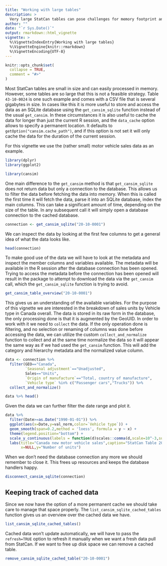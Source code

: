 ```yaml
---
title: "Working with large tables"
description: >
  Very large StatCan tables can pose challenges for memory footprint and performace. We show how to overcome these challenges by accessing the data through an SQLite database connection.
author: ""
date: "`r Sys.Date()`"
output: rmarkdown::html_vignette
vignette: >
  %\VignetteIndexEntry{Working with large tables}
  %\VignetteEngine{knitr::rmarkdown}
  %\VignetteEncoding{UTF-8}
---
```


```r
knitr::opts_chunk$set(
  collapse = TRUE,
  comment = "#>"
)
```


Most StatCan tables are small in size and can easily processed in memory. However, some tables are so large that this is not a feasible strategy. Table `43-10-0024` is one such example and comes with a CSV file that is several gigabytes in size. In cases like this it is more useful to store and access the data as an SQLite database using the `get_cansim_sqlite` function instead of the usual `get_cansim`. In these circumstances it is also useful to cache the data for longer than just the current R session, and the `data_cache` option allows to specify a permanent location. It defaults to `getOption("cansim.cache_path")`, and if this option is not set it will only cache the data for the duration of the current session.

For this vignette we use the (rather small) motor vehicle sales data as an example.

```r
library(dplyr)
library(ggplot2)

library(cansim)
```

One main difference to the `get_cansim` method is that `get_cansim_sqlite` does not return data but only a connection to the database. This allows us to filter the data before fetching the data into memory. When this is called the first time it will fetch the data, parse it into an SQLite database, index the main columns. This can take a significant amount of time, depending on the size of the table. In any subsequent call it will simply open a database connection to the cached database.

```r
connection <- get_cansim_sqlite("20-10-0001")
```

We can inspect the data by looking at the first few columns to get a general idea of what the data looks like.

```r
head(connection)
```

To make good use of the data we will have to look at the metadata and inspect the member columns and variables available. The metadata will be available in the R session after the database connection has been opened. Trying to access the metadata before the connection has been opened will result in the package to attempt to download the data via the `get_cansim` call, which the `get_cansim_sqlite` function is trying to avoid.

```r
get_cansim_table_overview("20-10-0001")
```


This gives us an understanding of the available variables. For the purpose of this vignette we are interested in the breakdown of sales units by Vehicle type in Canada overall. The data is stored in its raw form in the database, the only processing done is that it is augmented by the GeoUID. In order to work with it we need to `collect` the data. If the only operation done is filtering, and no selection or renaming of columns was done before accessing the data, we can utilize the custom `collect_and_normalize` function to collect and at the same time normalize the data so it will appear the same way as if we had used the `get_cansim` function. This will add the category and hierarchy metadata and the normalized value column.

```r
data <- connection %>%
  filter(GEO=="Canada",
         `Seasonal adjustment`=="Unadjusted",
         Sales=="Units",
         `Origin of manufacture`=="Total, country of manufacture",
         `Vehicle type` %in% c("Passenger cars","Trucks")) %>%
  collect_and_normalize()

data %>% head()
```


Given the data we can further filter the date range and plot it.

```r
data %>%
  filter(Date>=as.Date("1990-01-01")) %>%
  ggplot(aes(x=Date,y=val_norm,color=`Vehicle type`)) +
  geom_smooth(span=0.2,method = 'loess', formula = y ~ x) +
  theme(legend.position="bottom") +
  scale_y_continuous(labels = function(d)scales::comma(d,scale=10^-3,suffix="k")) +
  labs(title="Canada new motor vehicle sales",caption="StatCan Table 20-10-0001",
       x=NULL,y="Number of units")
```

When we don't need the database connection any more we should remember to close it. This frees up resources and keeps the database handlers happy.

```r
disconnect_cansim_sqlite(connection)
```

## Keeping track of cached data
Since we now have the option of a more permanent cache we should take care to manage that space properly. The `list_cansim_sqlite_cached_tables` function gives us an overview over the cached data we have.

```r
list_cansim_sqlite_cached_tables()
```

Cached data won't update automatically, we will have to pass the `refresh=TRUE` option to refresh it manually when we want a fresh data pull from StatCan. If we want to free up disk space we can remove a cached table.

```r
remove_cansim_sqlite_cached_table("20-10-0001")
```



